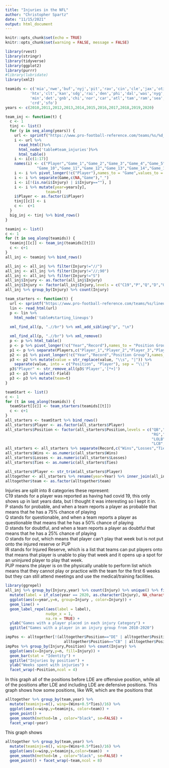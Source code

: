 ```yaml
---
title: "Injuries in the NFL"
author: "Christopher Spartz"
date: "11/15/2021"
output: html_document
---
```


```r
knitr::opts_chunk$set(echo = TRUE)
knitr::opts_chunk$set(warning = FALSE, message = FALSE) 
```

```r
library(rvest)
library(stringr)
library(tidyverse)
library(ggplot2)
library(purrr)
#library(lubridate)
library(xml2)

teamids <- c('mia','nwe','buf','nyj','pit','rav','cin','cle','jax','oti',
           'htx','clt','kan','sdg','rai','den','phi','dal','was','nyg',
           'min','det','gnb','chi','nor','car','atl','tam','ram','sea',
           'crd','sfo')
years <- c(2010,2011,2012,2013,2014,2015,2016,2017,2018,2019,2020)
```

```r
team_inj <- function(t) {
  c <- 1
  tinj <- list()
  for (y in seq_along(years)) {
    url <- sprintf("https://www.pro-football-reference.com/teams/%s/%d_injuries.htm",t,years[y])
    i <- url %>%
      read_html()%>%
      html_node('table#team_injuries')%>%
      html_table()
    i <- i[c(1:17)]
    names(i) <- c("Player","Game_1","Game_2","Game_3","Game_4","Game_5","Game_6","Game_7","Game_8","Game_9",
              "Game_10","Game_11","Game_12","Game_13","Game_14","Game_15","Game_16")
    i <- i %>% pivot_longer(!c("Player"),names_to = "Game",values_to = "Injury")
    i <- i %>% separate(Game,c(NA,"Game"),"_")
    i <- i[!(is.na(i$Injury) | i$Injury==""), ]
    i <- i %>% mutate(year=years[y],
                  team=t)
    i$Player <- as.factor(i$Player)
    tinj[[c]] <- i
    c <-  c+1
  }
  big_inj <- tinj %>% bind_rows()
}
```
```r
teaminj <- list()
c <- 1
for (t in seq_along(teamids)) {
  teaminj[[c]] <- team_inj(teamids[[t]])
  c <- c+1
}
all_inj <- teaminj %>% bind_rows()
```

```r
all_inj <- all_inj %>% filter(Injury!="//")
all_inj <- all_inj %>% filter(Injury!="//;90")
all_inj <- all_inj %>% filter(Injury!="S")
all_inj$Injury <- as.factor(all_inj$Injury)
all_inj$Injury <- factor(all_inj$Injury,levels = c("C19","P","Q","D","O","IR","PUP"))
all_inj %>% group_by(Injury) %>% count(Injury)
```


```r
team_starters <- function(t) {
  url <- sprintf("https://www.pro-football-reference.com/teams/%s/lineups.htm#starting_lineups",t)
  lin <- read_html(url)
  p <- lin %>%
    html_node('table#starting_lineups')
  
  xml_find_all(p, ".//br") %>% xml_add_sibling("p", "\n")

  xml_find_all(p, ".//br") %>% xml_remove()
  p <- p %>% html_table()
  p <- p %>% pivot_longer(!c("Year","Record"),names_to = "Position Group",values_to = "Players") %>% filter(Year>2009)
  p1 <- p %>% separate(Players,c("Player_1","Player_2","Player_3","Player_4","Player_5","Player_6"),sep = "\n")
  p2 <- p1 %>% pivot_longer(!c("Year","Record","Position Group"),names_to = "Field") %>% na.omit()
  p3 <- p2 %>% mutate(value = str_replace(value, "\\s", "|")) %>% 
    separate(value, into = c("Position", "Player"), sep = "\\|")
  p3$"Player" <- str_remove_all(p3$'Player','[*+]')
  p3 <- p3 %>% select(-Field)
  p3 <- p3 %>% mutate(team=t)
}
```

```r
teamStart <- list()
c <- 1
for (t in seq_along(teamids)) {
  teamStart[[c]] <- team_starters(teamids[[t]])
  c <- c+1
}
all_starters <- teamStart %>% bind_rows()
all_starters$Player <- as.factor(all_starters$Player)
all_starters$Position <- factor(all_starters$Position,levels = c("QB","RB","FB","WR","TE","LT","LG","C",
                                                                 "RG","RT","LDT","RDT","DE","DT","NT","LDE","RDE",
                                                                 "LOLB","LILB","RILB","ROLB","LLB","MLB","RLB",
                                                                 "LCB","RCB","CB","DB","SS","FS","PR","KR"))
all_starters <- all_starters %>% separate(Record,c("Wins","Losses","Ties"), sep = "-")
all_starters$Wins <- as.numeric(all_starters$Wins)
all_starters$Losses <- as.numeric(all_starters$Losses)
all_starters$Ties <- as.numeric(all_starters$Ties)
```


```r
all_starters$Player <- str_trim(all_starters$Player)
alltogether <- all_starters %>% rename(year=Year) %>% inner_join(all_inj, by=c("Player","year","team"))
alltogether$team <- as.factor(alltogether$team)
```

Injuries are split into 8 categories these represent:<br />
C19 stands for a player was reported as having had covid 19, this only shows up in last years data, but I thought it was interesting so I kept it in. <br />
P stands for probable, and when a team reports a player as probable that means that he has a 75% chance of playing <br />
Q stands for questionable, and when a team reports a player as questionable that means that he has a 50% chance of playing <br />
D stands for doubtful, and when a team reports a player as doubtful that means that he has a 25% chance of playing <br />
O stands for out, which means that player can't play that week but is not put onto the injured reserve or PUP <br />
IR stands for Injured Reserve, which is a list that teams can put players onto that means that player is unable to play that week and it opens up a spot for an uninjured player to play that week. <br />
PUP means the player is on the physically unable to perform list which means that they cannot play or practice with the team for the first 6 weeks but they can still attend meetings and use the medical/training facilities. <br />


```r
library(ggrepel)
all_inj %>% group_by(Injury,year) %>% count(Injury) %>% unique() %>% filter(Injury!="C19") %>%
  mutate(label = if_else(year == 2020, as.character(Injury), NA_character_)) %>%
  ggplot(aes(x=year,y=n, group=Injury , color=Injury)) +
  geom_line() + 
  geom_label_repel(aes(label = label),
                  nudge_x = 1,
                  na.rm = TRUE) +
  ylab("Games with a player placed in each injury Category") +
  ggtitle("Games with a player in an injury group from 2010-2020")
```



```r
impPos <- alltogether[!(alltogether$Position=="DE" | alltogether$Position=="DT" | 
                          alltogether$Position=="CB" | alltogether$Position=="DB"),]
impPos %>% group_by(Injury,Position) %>% count(Injury) %>%
  ggplot(aes(x=Injury,y=n, fill=Injury)) +
  geom_bar(stat = "Identity") + 
  ggtitle("Injuries by position") +
  ylab("Weeks spent with injuries") +
  facet_wrap(~Position,ncol = 4)
```
In this graph all of the positions before LDE are offensive position, while all of the positions after LDE and including LDE are defensive positions.
This graph shows how some positions, like WR, which are the positions that 


```r
alltogether %>% group_by(team,year) %>% 
  mutate(teaminjs=n(), winp=(Wins+0.5*Ties)/16) %>%
  ggplot(aes(x=winp,y=teaminjs, color=team)) + 
  geom_point() +
  geom_smooth(method=lm , color="black", se=FALSE) +
  facet_wrap(~year)
```


This graph shows 

```r
alltogether %>% group_by(team,year) %>% 
  mutate(teaminjs=n(), winp=(Wins+0.5*Ties)/16) %>%
  ggplot(aes(x=winp,y=teaminjs,color=team))  +
  geom_smooth(method=lm , color="black", se=FALSE) +
  geom_point() + facet_wrap(~team,ncol = 8)
```







